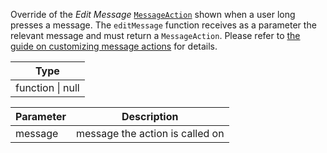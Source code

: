 Override of the *Edit Message* [`MessageAction`](/reactnative/object-types/message-action) shown when a user long presses a message.
The `editMessage` function receives as a parameter the relevant message and must return a `MessageAction`.
Please refer to [the guide on customizing message actions](../../../../guides/message_actions_customization.mdx) for details.

| Type |
| - |
| function \| null |

| Parameter | Description |
| - | - |
| message	| message the action is called on |
